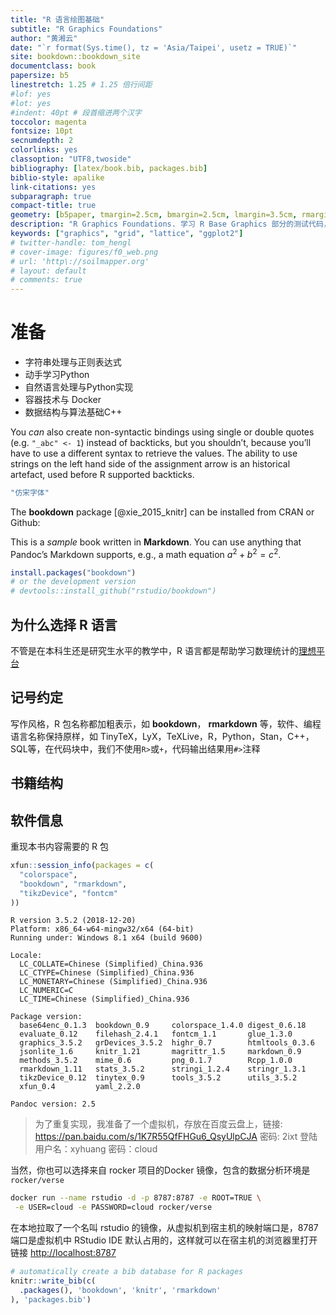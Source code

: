 ```yaml
--- 
title: "R 语言绘图基础"
subtitle: "R Graphics Foundations"
author: "黄湘云"
date: "`r format(Sys.time(), tz = 'Asia/Taipei', usetz = TRUE)`"
site: bookdown::bookdown_site
documentclass: book
papersize: b5
linestretch: 1.25 # 1.25 倍行间距
#lof: yes
#lot: yes
#indent: 40pt # 段首缩进两个汉字
toccolor: magenta
fontsize: 10pt
secnumdepth: 2
colorlinks: yes
classoption: "UTF8,twoside"
bibliography: [latex/book.bib, packages.bib]
biblio-style: apalike
link-citations: yes
subparagraph: true
compact-title: true
geometry: [b5paper, tmargin=2.5cm, bmargin=2.5cm, lmargin=3.5cm, rmargin=2.5cm]
description: "R Graphics Foundations. 学习 R Base Graphics 部分的测试代码，函数各参数含义的查询手册，主要目的是帮助读者读懂参考手册，写作过程分步走：学习知识，记笔记，可写本书上或博客上，博客侧重在某个点的内容扩展上，书籍需要照顾覆盖面，各部分平衡一点，整理心得，再次修改笔记以符合书籍。所有的案例都基于真实数据集，基础R打包的数据集都是真实的，扩展案例就是在规模上进行扩展，选用基础R中的数据，原因是收集清洗真实数据是比较麻烦和费时间的事情"
keywords: ["graphics", "grid", "lattice", "ggplot2"]
# twitter-handle: tom_hengl
# cover-image: figures/f0_web.png
# url: 'http\://soilmapper.org'
# layout: default
# comments: true
---
```


\mainmatter

# 准备 {#prerequisites}
\index{bookdown}
\index{knitr}
\index{pandoc}

- [字符串处理与正则表达式]{.todo}
- [动手学习Python]{.todo}
- [自然语言处理与Python实现]{.todo}
- [容器技术与 Docker]{.todo}
- [数据结构与算法基础C++]{.todo}

::: warning
You _can_ also create non-syntactic bindings using single or double quotes (e.g. `"_abc" <- 1`) instead of backticks, but you shouldn't, because you'll have to use a different syntax to retrieve the values. The ability to use strings on the left hand side of the assignment arrow is an historical artefact, used before R supported backticks.
:::

```r
"仿宋字体"
```

The **bookdown** package [@xie_2015_knitr] can be installed from CRAN or Github:

::: base
This is a _sample_ book written in **Markdown**. You can use anything that Pandoc's Markdown supports, e.g., a math equation $a^2 + b^2 = c^2$.
:::

```r
install.packages("bookdown")
# or the development version
# devtools::install_github("rstudio/bookdown")
```

## 为什么选择 R 语言 {#why-r}

不管是在本科生还是研究生水平的教学中，R 语言都是帮助学习数理统计的[理想平台][why-r]

[why-r]: https://www.ejwagenmakers.com/misc/HortonEtAl2004.pdf


## 记号约定 {#conventions}

写作风格，R 包名称都加粗表示，如 **bookdown**， **rmarkdown** 等，软件、编程语言名称保持原样，如 TinyTeX，LyX，TeXLive，R，Python，Stan，C++，SQL等，在代码块中，我们不使用`R>`或`+`，代码输出结果用`#>`注释

## 书籍结构 {#structure}





## 软件信息 {#softwares-rsession-info}

重现本书内容需要的 R 包

```r
xfun::session_info(packages = c(
  "colorspace",
  "bookdown", "rmarkdown",
  "tikzDevice", "fontcm"
))
```
```
R version 3.5.2 (2018-12-20)
Platform: x86_64-w64-mingw32/x64 (64-bit)
Running under: Windows 8.1 x64 (build 9600)

Locale:
  LC_COLLATE=Chinese (Simplified)_China.936 
  LC_CTYPE=Chinese (Simplified)_China.936   
  LC_MONETARY=Chinese (Simplified)_China.936
  LC_NUMERIC=C                              
  LC_TIME=Chinese (Simplified)_China.936    

Package version:
  base64enc_0.1.3  bookdown_0.9     colorspace_1.4.0 digest_0.6.18   
  evaluate_0.12    filehash_2.4.1   fontcm_1.1       glue_1.3.0      
  graphics_3.5.2   grDevices_3.5.2  highr_0.7        htmltools_0.3.6 
  jsonlite_1.6     knitr_1.21       magrittr_1.5     markdown_0.9    
  methods_3.5.2    mime_0.6         png_0.1.7        Rcpp_1.0.0      
  rmarkdown_1.11   stats_3.5.2      stringi_1.2.4    stringr_1.3.1   
  tikzDevice_0.12  tinytex_0.9      tools_3.5.2      utils_3.5.2     
  xfun_0.4         yaml_2.2.0      

Pandoc version: 2.5
```

> 为了重复实现，我准备了一个虚拟机，存放在百度云盘上，链接: <https://pan.baidu.com/s/1K7R55QfFHGu6_QsyUlpCJA> 密码: 2ixt
登陆用户名：xyhuang 密码：cloud

当然，你也可以选择来自 rocker 项目的Docker 镜像，包含的数据分析环境是 `rocker/verse`

```bash
docker run --name rstudio -d -p 8787:8787 -e ROOT=TRUE \
 -e USER=cloud -e PASSWORD=cloud rocker/verse
```

在本地拉取了一个名叫 rstudio 的镜像，从虚拟机到宿主机的映射端口是，8787 端口是虚拟机中 RStudio IDE 默认占用的，这样就可以在宿主机的浏览器里打开链接 <http://localhost:8787>

```r
# automatically create a bib database for R packages
knitr::write_bib(c(
  .packages(), 'bookdown', 'knitr', 'rmarkdown'
), 'packages.bib')
```

